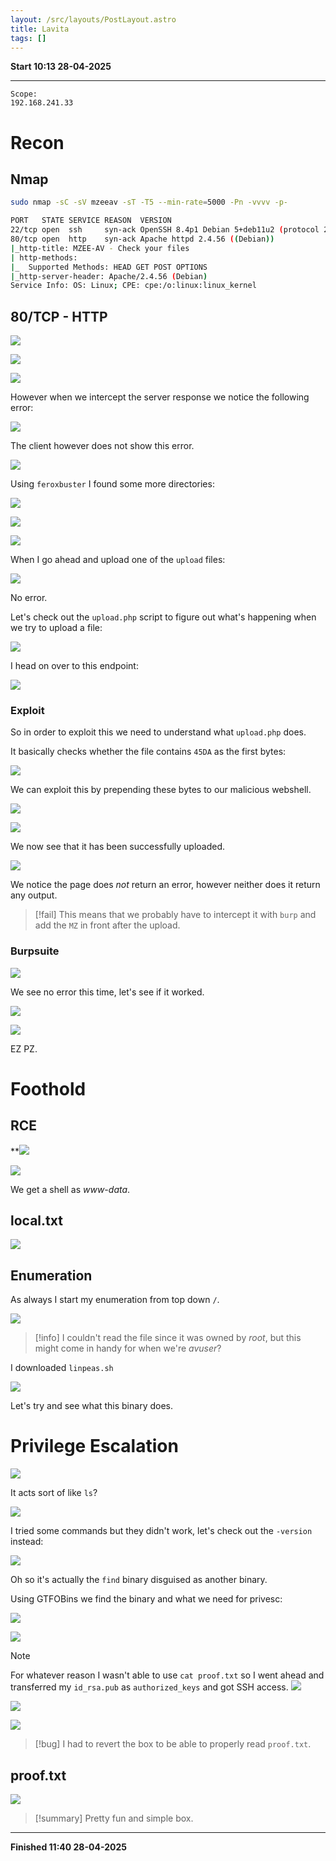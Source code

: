 ```yaml
---
layout: /src/layouts/PostLayout.astro
title: Lavita
tags: []
---
```

**Start 10:13 28-04-2025**

---
```
Scope:
192.168.241.33
```
# Recon

## Nmap

```bash
sudo nmap -sC -sV mzeeav -sT -T5 --min-rate=5000 -Pn -vvvv -p-

PORT   STATE SERVICE REASON  VERSION
22/tcp open  ssh     syn-ack OpenSSH 8.4p1 Debian 5+deb11u2 (protocol 2.0)
80/tcp open  http    syn-ack Apache httpd 2.4.56 ((Debian))
|_http-title: MZEE-AV - Check your files
| http-methods: 
|_  Supported Methods: HEAD GET POST OPTIONS
|_http-server-header: Apache/2.4.56 (Debian)
Service Info: OS: Linux; CPE: cpe:/o:linux:linux_kernel
```


## 80/TCP - HTTP

![](../../../assets/96501b52957d4481ec7a7fa3db368d2d.png)

![](../../../assets/40920946f40ad44344c93a37914f5544.png)

![](../../../assets/5dabe78b5a436864159f6afff25d9c9b.png)

However when we intercept the server response we notice the following error:

![](../../../assets/5c4b4d64ab940bd7a42f3ce52acf7057.png)

The client however does not show this error.

![](../../../assets/e9cb0adf9d776976083338195b9c0005.png)

Using `feroxbuster` I found some more directories:

![](../../../assets/3ffeb3af3e545d953e11b13cb530938d.png)

![](../../../assets/5e9f2919cbae2dd10438ea71f87b0a04.png)

![](../../../assets/802f6f58713f94d18fbabc1042afcddb.png)

When I go ahead and upload one of the `upload` files:

![](../../../assets/33ff0ab5cd619ca812b54b1ad7333182.png)

No error.

Let's check out the  `upload.php` script to figure out what's happening when we try to upload a file:

![](../../../assets/58054700f32f18a7cb9f2ca6da01f468.png)

I head on over to this endpoint:

![](../../../assets/f507fd04d549b210978eb95aacf13a5b.png)

### Exploit

So in order to exploit this we need to understand what `upload.php` does.

It basically checks whether the file contains `45DA` as the first bytes:

![](../../../assets/3f8c6148d2309504689d3f1f2f7892d9.png)

We can exploit this by prepending these bytes to our malicious webshell.

![](../../../assets/21344fdd8fb0e231acc3568217f2a443.png)

![](../../../assets/dbfbf4071b10007272f6df6d48dc8853.png)

We now see that it has been successfully uploaded.

![](../../../assets/e63924f783a5a66e72482ddad5bf6e19.png)

We notice the page does *not* return an error, however neither does it return any output.

>[!fail]
>This means that we probably have to intercept it with `burp` and add the `MZ` in front after the upload.

### Burpsuite

![](../../../assets/5042790088026c9cd685070b36b3b584.png)

We see no error this time, let's see if it worked.

![](../../../assets/ac461c43c6c72b077acddbc6c8fbe3e8.png)

![](../../../assets/19f3fb4cf1ea53d0ad5cc33468c9aa71.png)

EZ PZ.


# Foothold
## RCE

**![](../../../assets/2faa6356fea1ac73f351cac373d393fb.png)

![](../../../assets/4a43b809b16dddc6b7cb399033287bb3.png)

We get a shell as *www-data*.

## local.txt

![](../../../assets/d3fa53e066a9b5d564342d4c35e5bbde.png)

## Enumeration

As always I start my enumeration from top down `/`.

![](../../../assets/f930c2778a62b255b6a2a15a445512bd.png)

>[!info]
>I couldn't read the file since it was owned by *root*, but this might come in handy for when we're *avuser*?

I downloaded `linpeas.sh`

![](../../../assets/127b117c4ae6aa160d093260b81377e4.png)

Let's try and see what this binary does.


# Privilege Escalation

![](../../../assets/b3a8e879289c55e425e96e611906c880.png)

It acts sort of like `ls`?

![](../../../assets/ae48b83db3af4ccfb6d1032db5753423.png)

I tried some commands but they didn't work, let's check out the `-version` instead:

![](../../../assets/15aa7234e30bf50da6e04be7bacbb7db.png)

Oh so it's actually the `find` binary disguised as another binary.

Using GTFOBins we find the binary and what we need for privesc:

![](../../../assets/7bb8df56d58249da79d786ffca4086f4.png)

![](../../../assets/fa1f0c7e5ab195bcbee69c2d9bfa3e8f.png)

>[!note]
>For whatever reason I wasn't able to use `cat proof.txt` so I went ahead and transferred my `id_rsa.pub` as `authorized_keys` and got SSH access.
>![](../../../assets/45fa35c78fb9d049dc70c8f29876764a.png)

![](../../../assets/a5cb07c6110d088c259f14d2109c247b.png)

![](../../../assets/f10b7091c510a9904d8e407013930d02.png)

>[!bug]
>I had to revert the box to be able to properly read `proof.txt`.

## proof.txt

![](../../../assets/447de4385123a5fa1ce266f3b6155b7f.png)

>[!summary]
>Pretty fun and simple box.

---

**Finished 11:40 28-04-2025**

[^Links]: [[OSCP Prep]] [[File Upload Attacks]]




